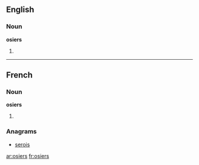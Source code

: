 ==English==

===Noun===
'''osiers'''

# {{plural of|[[osier]]}}

----

==French==

===Noun===
'''osiers''' {{m|p}}

# {{plural of|[[osier#French|osier]]|lang=fr}}

===Anagrams===
* [[serois#French|serois]]

[[ar:osiers]]
[[fr:osiers]]